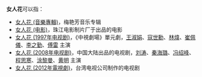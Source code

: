 '''女人花'''可以指：
*[[女人花_(音樂專輯)|女人花 (音樂專輯)]]，梅艳芳音乐专辑
*[[女人花_(电影)|女人花 (电影)]]，珠江电影制片厂于出品的电影
*[[女人花_(1997年电视剧)|女人花 (1997年电视剧)]]，《中視劇場》單元劇，[[王淑娟|王淑娟]]、[[寇世勳|寇世勳]]、[[林煒|林煒]]、[[崔佩儀|崔佩儀]]、[[李之勤|李之勤]]、[[傅雷|傅雷]] 主演
*[[女人花_(2008年电视剧)|女人花 (2008年电视剧)]]，中国大陆出品的电视剧，[[刘涛|刘涛]]、[[秦海璐|秦海璐]]、[[冯绍峰|冯绍峰]]、[[程思寒|程思寒]]、[[涂黎曼|涂黎曼]]、[[黄明|黄明]] 主演
*[[女人花_(2012年電視劇)|女人花 (2012年電視劇)]]，台湾电视公司制作的电视剧

{{Disambig|cat=三字作品消歧义|N}}